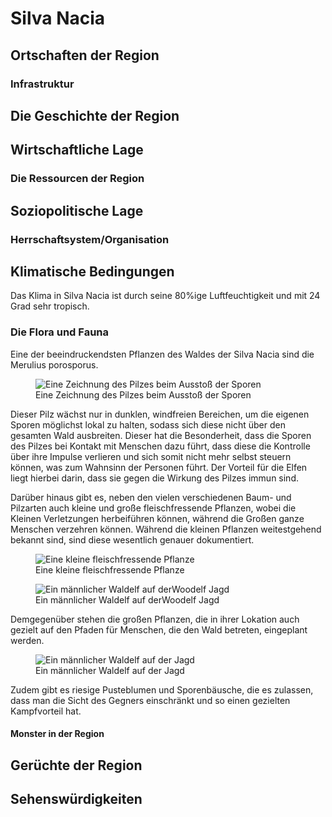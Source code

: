 # Silva Nacia


## Ortschaften der Region 

### Infrastruktur

## Die Geschichte der Region

## Wirtschaftliche Lage

### Die Ressourcen der Region

## Soziopolitische Lage 

### Herrschaftsystem/Organisation

## Klimatische Bedingungen

Das Klima in Silva Nacia ist durch seine 80%ige Luftfeuchtigkeit und mit 24 Grad sehr tropisch. 

### Die Flora und Fauna {#SilvaNaciaWald}

Eine der beeindruckendsten Pflanzen des Waldes der Silva Nacia sind die Merulius porosporus.

![Eine Zeichnung des Pilzes beim Ausstoß der Sporen](Pictures\\Flavor\\Elfen\\SporenPilz.png)

Dieser Pilz wächst nur in dunklen, windfreien Bereichen, um die eigenen Sporen möglichst lokal zu halten, sodass sich diese nicht über den gesamten Wald ausbreiten. Dieser hat die Besonderheit, dass die Sporen des Pilzes bei Kontakt mit Menschen dazu führt, dass diese die Kontrolle über ihre Impulse verlieren und sich somit nicht mehr selbst steuern können, was zum Wahnsinn der Personen führt. Der Vorteil für die Elfen liegt hierbei darin, dass sie gegen die Wirkung des Pilzes immun sind.


Darüber hinaus gibt es, neben den vielen verschiedenen Baum- und Pilzarten auch kleine und große fleischfressende Pflanzen, wobei die Kleinen Verletzungen herbeiführen können, während die Großen ganze Menschen verzehren können. Während die kleinen Pflanzen weitestgehend bekannt sind, sind diese wesentlich genauer dokumentiert. 

![Eine kleine fleischfressende Pflanze](Pictures\\Flavor\\Elfen\\FleischfressendePflanze.jpg)

![Ein männlicher Waldelf auf derWoodelf Jagd](Pictures\\Flavor\\Elfen\\FleischpflanzeKlein.png)

Demgegenüber stehen die großen Pflanzen, die in ihrer Lokation auch gezielt auf den Pfaden für Menschen, die den Wald betreten, eingeplant werden.

![Ein männlicher Waldelf auf der Jagd](Pictures\\Flavor\\Elfen\\WaldelfenFleischfressendePflanzen.jpg)

Zudem gibt es riesige Pusteblumen und Sporenbäusche, die es zulassen, dass man die Sicht des Gegners einschränkt und so einen gezielten Kampfvorteil hat. 


#### Monster in der Region

## Gerüchte der Region

## Sehenswürdigkeiten


